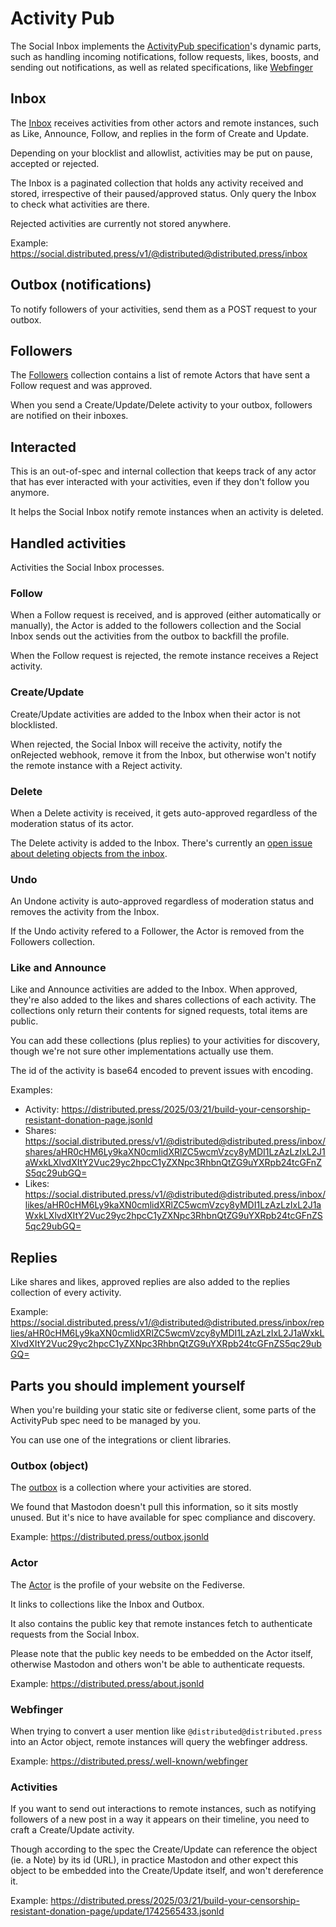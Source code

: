 # Activity Pub

The Social Inbox implements the [ActivityPub
specification](https://www.w3.org/TR/activitypub/)'s dynamic parts,
such as handling incoming notifications, follow requests, likes, boosts,
and sending out notifications, as well as related specifications, like
[Webfinger](https://webfinger.net/)

## Inbox

The [Inbox](https://www.w3.org/TR/activitypub/#inbox) receives
activities from other actors and remote instances, such as Like,
Announce, Follow, and replies in the form of Create and Update.

Depending on your blocklist and allowlist, activities may be put on
pause, accepted or rejected.

The Inbox is a paginated collection that holds any activity received and
stored, irrespective of their paused/approved status.  Only query the
Inbox to check what activities are there.

Rejected activities are currently not stored anywhere.

Example: <https://social.distributed.press/v1/@distributed@distributed.press/inbox>

## Outbox (notifications)

To notify followers of your activities, send them as a POST request to
your outbox.

## Followers

The [Followers](https://www.w3.org/TR/activitypub/#followers) collection
contains a list of remote Actors that have sent a Follow request and was
approved.

When you send a Create/Update/Delete activity to your outbox, followers
are notified on their inboxes.

## Interacted

This is an out-of-spec and internal collection that keeps track of any
actor that has ever interacted with your activities, even if they don't
follow you anymore.

It helps the Social Inbox notify remote instances when an activity is
deleted.

## Handled activities

Activities the Social Inbox processes.

### Follow

When a Follow request is received, and is approved (either automatically
or manually), the Actor is added to the followers collection and the
Social Inbox sends out the activities from the outbox to backfill the
profile.

When the Follow request is rejected, the remote instance receives a
Reject activity.

### Create/Update

Create/Update activities are added to the Inbox when their actor is not
blocklisted.

When rejected, the Social Inbox will receive the activity, notify the
onRejected webhook, remove it from the Inbox, but otherwise won't notify
the remote instance with a Reject activity.

### Delete

When a Delete activity is received, it gets auto-approved regardless of
the moderation status of its actor.

The Delete activity is added to the Inbox.  There's currently an [open
issue about deleting objects from the
inbox](https://github.com/hyphacoop/social.distributed.press/issues/101).

### Undo

An Undone activity is auto-approved regardless of moderation status and
removes the activity from the Inbox.

If the Undo activity refered to a Follower, the Actor is removed from
the Followers collection.

### Like and Announce

Like and Announce activities are added to the Inbox.  When approved,
they're also added to the likes and shares collections of each activity.
The collections only return their contents for signed requests, total
items are public.

You can add these collections (plus replies) to your activities for
discovery, though we're not sure other implementations actually use
them.

The id of the activity is base64 encoded to prevent issues with
encoding.

Examples:

* Activity:
  <https://distributed.press/2025/03/21/build-your-censorship-resistant-donation-page.jsonld>
* Shares: <https://social.distributed.press/v1/@distributed@distributed.press/inbox/shares/aHR0cHM6Ly9kaXN0cmlidXRlZC5wcmVzcy8yMDI1LzAzLzIxL2J1aWxkLXlvdXItY2Vuc29yc2hpcC1yZXNpc3RhbnQtZG9uYXRpb24tcGFnZS5qc29ubGQ=>
* Likes: <https://social.distributed.press/v1/@distributed@distributed.press/inbox/likes/aHR0cHM6Ly9kaXN0cmlidXRlZC5wcmVzcy8yMDI1LzAzLzIxL2J1aWxkLXlvdXItY2Vuc29yc2hpcC1yZXNpc3RhbnQtZG9uYXRpb24tcGFnZS5qc29ubGQ=>

## Replies

Like shares and likes, approved replies are also added to the replies
collection of every activity.

Example: <https://social.distributed.press/v1/@distributed@distributed.press/inbox/replies/aHR0cHM6Ly9kaXN0cmlidXRlZC5wcmVzcy8yMDI1LzAzLzIxL2J1aWxkLXlvdXItY2Vuc29yc2hpcC1yZXNpc3RhbnQtZG9uYXRpb24tcGFnZS5qc29ubGQ=>

## Parts you should implement yourself

When you're building your static site or fediverse client, some parts of
the ActivityPub spec need to be managed by you.

You can use one of the integrations or client libraries.

### Outbox (object)

The [outbox](https://www.w3.org/TR/activitypub/#outbox) is a collection
where your activities are stored.

We found that Mastodon doesn't pull this information, so it sits mostly
unused.  But it's nice to have available for spec compliance and
discovery.

Example: <https://distributed.press/outbox.jsonld>

### Actor

The [Actor](https://www.w3.org/TR/activitypub/#actor-objects) is the
profile of your website on the Fediverse.

It links to collections like the Inbox and Outbox.

It also contains the public key that remote instances fetch to
authenticate requests from the Social Inbox.

Please note that the public key needs to be embedded on the Actor
itself, otherwise Mastodon and others won't be able to authenticate
requests.

Example: <https://distributed.press/about.jsonld>

### Webfinger

When trying to convert a user mention like
`@distributed@distributed.press` into an Actor object, remote instances
will query the webfinger address.

Example: <https://distributed.press/.well-known/webfinger>

### Activities

If you want to send out interactions to remote instances, such as
notifying followers of a new post in a way it appears on their timeline,
you need to craft a Create/Update activity.

Though according to the spec the Create/Update can reference the object
(ie. a Note) by its id (URL), in practice Mastodon and other expect this
object to be embedded into the Create/Update itself, and won't
dereference it.

Example: <https://distributed.press/2025/03/21/build-your-censorship-resistant-donation-page/update/1742565433.jsonld>
